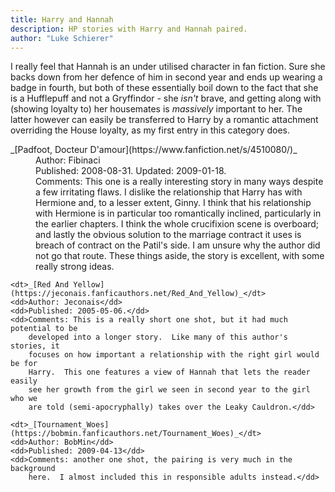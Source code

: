 ```yaml
---
title: Harry and Hannah
description: HP stories with Harry and Hannah paired.
author: "Luke Schierer"
---
```


I really feel that Hannah is an under utilised character in fan fiction.  Sure
she backs down from her defence of him in second year and ends up wearing a
badge in fourth, but both of these essentially boil down to the fact that she
is a Hufflepuff and not a Gryffindor - she *isn't* brave, and getting along
with (showing loyalty to) her housemates is *massively* important to her.  The
latter however can easily be transferred to Harry by a romantic attachment
overriding the House loyalty, as my first entry in this category does. 

<dl>
    <dt>_[Padfoot, Docteur D'amour](https://www.fanfiction.net/s/4510080/)_</dt>
    <dd>Author: Fibinaci</dd>
    <dd>Published: 2008-08-31. Updated: 2009-01-18.</dd>
    <dd>Comments: This one is a really interesting story in many ways despite a
        few irritating flaws.  I dislike the relationship that Harry has with
        Hermione and, to a lesser extent, Ginny.  I think that his relationship
        with Hermione is in particular too romantically inclined, particularly in
        the earlier chapters.  I think the whole crucifixion scene is overboard;
        and lastly the obvious solution to the marriage contract it uses is
        breach of contract on the Patil's side.  I am unsure why the author did
        not go that route.  These things aside, the story is excellent, with some
        really strong ideas.</dd>

    <dt>_[Red And Yellow](https://jeconais.fanficauthors.net/Red_And_Yellow)_</dt>
    <dd>Author: Jeconais</dd>
    <dd>Published: 2005-05-06.</dd>
    <dd>Comments: This is a really short one shot, but it had much potential to be
        developed into a longer story.  Like many of this author's stories, it
        focuses on how important a relationship with the right girl would be for
        Harry.  This one features a view of Hannah that lets the reader easily
        see her growth from the girl we seen in second year to the girl who we
        are told (semi-apocryphally) takes over the Leaky Cauldron.</dd>

    <dt>_[Tournament_Woes](https://bobmin.fanficauthors.net/Tournament_Woes)_</dt>
    <dd>Author: BobMin</dd>
    <dd>Published: 2009-04-13</dd>
    <dd>Comments: another one shot, the pairing is very much in the background
        here.  I almost included this in responsible adults instead.</dd>
</dl>

